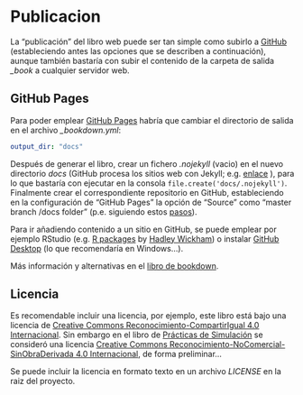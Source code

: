 # Publicacion


La "publicación" del libro web puede ser tan simple como subirlo a
[GitHub](https://help.github.com) (estableciendo antes las opciones 
que se describen a continuación), aunque también bastaría con subir
el contenido de la carpeta de salida *\_book* a cualquier servidor web.


## GitHub Pages {#github}

Para poder emplear [GitHub Pages](https://pages.github.com) 
habría que cambiar el directorio de salida en el archivo *\_bookdown.yml*:
```yaml
output_dir: "docs"
```
Después de generar el libro, crear un fichero *.nojekyll* (vacio) 
en el nuevo directorio *docs*
(GitHub procesa los sitios web con Jekyll; 
e.g. [enlace](https://help.github.com/articles/using-jekyll-as-a-static-site-generator-with-github-pages) ), 
para lo que bastaría con ejecutar en la consola `file.create('docs/.nojekyll')`.
Finalmente crear el correspondiente repositorio en GitHub, 
estableciendo en la configuración de “GitHub Pages” 
la opción de “Source” como “master branch /docs folder” 
(p.e. siguiendo estos [pasos](https://help.github.com/articles/configuring-a-publishing-source-for-github-pages)).

Para ir añadiendo contenido a un sitio en GitHub, se puede emplear por ejemplo RStudio (e.g. [R packages](http://r-pkgs.had.co.nz/git.html) 
by [Hadley Wickham](http://hadley.nz/#code))
o instalar [GitHub Desktop](https://desktop.github.com)
(lo que recomendaría en Windows...).

Más información y alternativas en el [libro de bookdown](https://bookdown.org/yihui/bookdown/publishing.html).


## Licencia

Es recomendable incluir una licencia, por ejemplo, este libro está bajo una licencia de [Creative Commons Reconocimiento-CompartirIgual 4.0 Internacional](https://creativecommons.org/licenses/by-sa/4.0/deed.es).
Sin embargo en el libro de 
[Prácticas de Simulación](https://rubenfcasal.github.io/simbook) 
se consideró una licencia
[Creative Commons Reconocimiento-NoComercial-SinObraDerivada 4.0 Internacional](https://creativecommons.org/licenses/by-nc-nd/4.0/deed.es_ES),
de forma preliminar...

Se puede incluir la licencia en formato texto en un archivo *LICENSE* en la raiz del proyecto.
